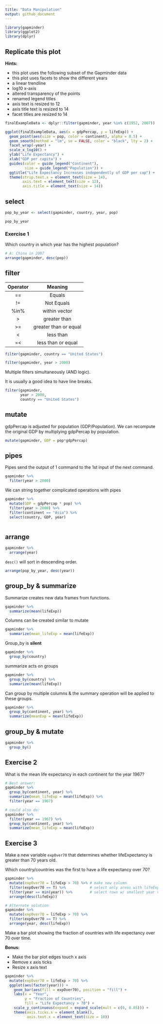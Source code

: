 ```yaml
---
title: "Data Manipulation"
output: github_document
---
```


```r
library(gapminder)
library(ggplot2)
library(dplyr)
```

## Replicate this plot

**Hints:**

 - this plot uses the following subset of the Gapminder data
 - this plot uses facets to show the different years
 - a linear trendline
 - log10 x-axis
 - altered transparency of the points
 - renamed legend titles
 - axis text is resized to 12
 - axis title text is resized to 14
 - facet titles are resized to 14
 
```r
finalExampleData <- dplyr::filter(gapminder, year %in% c(1952, 2007))
```

```r
ggplot(finalExampleData, aes(x = gdpPercap, y = lifeExp)) + 
  geom_point(aes(size = pop, color = continent), alpha = 0.5) + 
  geom_smooth(method = "lm", se = FALSE, color = "black", lty = 2) +
  facet_wrap(~year) + 
  scale_x_log10() + 
  ylab("Life Expectancy") + 
  xlab("GDP per capita") + 
  guides(color = guide_legend("Continent"), 
         size = guide_legend("Population")) +
  ggtitle("Life Expectancy Increases independently of GDP per cap") +
  theme(strip.text.x = element_text(size = 14),
        axis.text = element_text(size = 12),
        axis.title = element_text(size = 14))
```

## select
```r
pop_by_year <- select(gapminder, country, year, pop)

pop_by_year
```


### Exercise 1
Which country in which year has the highest population?
```r
# A: China in 2007
arrange(gapminder, desc(pop))
```


## filter
 
| Operator | Meaning |
|:--------:|:-------:|
|    ==    |  Equals |
|    !=    |  Not Equals |
|    %in%    |  within vector |
|    > |  greater than |
|    >= |  greater than or equal|
|    < |  less than |
|    =< |  less than or equal|

```r
filter(gapminder, country == "United States")
```


```r
filter(gapminder, year > 2000)
```

Multiple filters simultaneously (AND logic).

It is usually a good idea to have line breaks.
```r
filter(gapminder, 
       year > 2000, 
       country == "United States")
```

## mutate
gdpPercap is adjusted for population (GDP/Population). We can recompute the
original GDP by multiplying gdpPercap by population.
```r
mutate(gapminder, GDP = pop*gdpPercap)
```

## pipes
Pipes send the output of 1 command to the 1st input of the next command.
```r
gapminder %>% 
  filter(year > 2000)
```

We can string together complicated operations with pipes
```r
gapminder %>% 
  mutate(GDP = gdpPercap * pop) %>% 
  filter(year > 2000) %>% 
  filter(continent == "Asia") %>% 
  select(country, GDP, year)
  
```

## arrange
```r
gapminder %>% 
  arrange(year)
```

`desc()` will sort in descending order.
```r
arrange(pop_by_year, desc(year))
```

## group_by & summarize

Summarize creates new data frames from functions.
```r
gapminder %>% 
  summarize(mean(lifeExp))
```

Columns can be created similar to mutate
```r
gapminder %>% 
  summarize(mean_lifeExp = mean(lifeExp))
```

Group_by is **silent**
```r
gapminder %>% 
  group_by(country)
```

summarize acts on groups
```r
gapminder %>% 
  group_by(country) %>% 
  summarize(mean(lifeExp))
```


Can group by multiple columns & the summary operation will be applied to these groups.

```r
gapminder %>% 
  group_by(continent, year) %>% 
  summarize(meanExp = mean(lifeExp)) 
```

## group_by & mutate

```r
gapminder %>% 
  group_by()
```


## Exercise 2
What is the mean life expectancy in each continent for the year 1967?
```r
# Best answer:
gapminder %>% 
  group_by(continent, year) %>% 
  summarize(mean_lifeExp = mean(lifeExp)) %>% 
  filter(year == 1967)

# could also do:   
gapminder %>% 
  filter(year == 1967) %>% 
  group_by(continent, year) %>% 
  summarize(mean_lifeExp = mean(lifeExp))
```

## Exercise 3
Make a new variable `expOver70` that determines whether lifeExpectancy is greater than 70 years old.

Which country/countries was the first to have a life expectancy over 70?
```r
gapminder %>% 
  mutate(expOver70 = lifeExp > 70) %>% # make new column
  filter(expOver70 == T) %>%           # select only areas with lifeExp over 70
  filter(year == min(year)) %>%        # select rows w/ smallest year value (these are the first)
  arrange(desc(lifeExp))

# Alternate solution
gapminder %>% 
  mutate(expOver70 = lifeExp > 70) %>% 
  filter(expOver70 == T) %>%           
  arrange(year, desc(lifeExp))
```


Make a bar plot showing the fraction of countries with life expectancy over 70 over time.

**Bonus:** 

 - Make the bar plot edges touch x axis
 - Remove x axis ticks
 - Resize x axis text
```r
gapminder %>% 
  mutate(expOver70 = lifeExp > 70) %>% 
  ggplot(aes(factor(year))) +
    geom_bar(aes(fill = expOver70), position = "fill") +
    labs(x = "Year", 
         y = "Fraction of Countries",
         fill = "Life Expectancy > 70") +
    scale_y_continuous(expand = expand_scale(mult = c(0, 0.05))) +
    theme(axis.ticks.x = element_blank(),
          axis.text.x = element_text(size = 10))

```